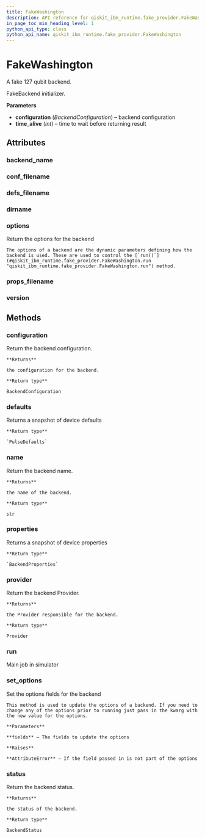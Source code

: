 ```yaml
---
title: FakeWashington
description: API reference for qiskit_ibm_runtime.fake_provider.FakeWashington
in_page_toc_min_heading_level: 1
python_api_type: class
python_api_name: qiskit_ibm_runtime.fake_provider.FakeWashington
---
```


# FakeWashington

<Class id="qiskit_ibm_runtime.fake_provider.FakeWashington" isDedicatedPage={true} github="https://github.com/Qiskit/qiskit-ibm-runtime/tree/stable/0.20/qiskit_ibm_runtime/fake_provider/backends/washington/fake_washington.py#L31-L38" signature="FakeWashington">
  A fake 127 qubit backend.

  FakeBackend initializer.

  **Parameters**

  *   **configuration** (*BackendConfiguration*) – backend configuration
  *   **time\_alive** (*int*) – time to wait before returning result

  ## Attributes

  ### backend\_name

  <Attribute id="qiskit_ibm_runtime.fake_provider.FakeWashington.backend_name" name="backend_name" attributeValue="= 'fake_washington'" />

  ### conf\_filename

  <Attribute id="qiskit_ibm_runtime.fake_provider.FakeWashington.conf_filename" name="conf_filename" attributeValue="= 'conf_washington.json'" />

  ### defs\_filename

  <Attribute id="qiskit_ibm_runtime.fake_provider.FakeWashington.defs_filename" name="defs_filename" attributeValue="= 'defs_washington.json'" />

  ### dirname

  <Attribute id="qiskit_ibm_runtime.fake_provider.FakeWashington.dirname" name="dirname" attributeValue="= '/home/runner/work/qiskit-ibm-runtime/qiskit-ibm-runtime/qiskit_ibm_runtime/fake_provider/backends/washington'" />

  ### options

  <Attribute id="qiskit_ibm_runtime.fake_provider.FakeWashington.options" name="options">
    Return the options for the backend

    The options of a backend are the dynamic parameters defining how the backend is used. These are used to control the [`run()`](#qiskit_ibm_runtime.fake_provider.FakeWashington.run "qiskit_ibm_runtime.fake_provider.FakeWashington.run") method.
  </Attribute>

  ### props\_filename

  <Attribute id="qiskit_ibm_runtime.fake_provider.FakeWashington.props_filename" name="props_filename" attributeValue="= 'props_washington.json'" />

  ### version

  <Attribute id="qiskit_ibm_runtime.fake_provider.FakeWashington.version" name="version" attributeValue="= 1" />

  ## Methods

  ### configuration

  <Function id="qiskit_ibm_runtime.fake_provider.FakeWashington.configuration" name="configuration" signature="configuration()">
    Return the backend configuration.

    **Returns**

    the configuration for the backend.

    **Return type**

    BackendConfiguration
  </Function>

  ### defaults

  <Function id="qiskit_ibm_runtime.fake_provider.FakeWashington.defaults" name="defaults" github="https://github.com/Qiskit/qiskit-ibm-runtime/tree/stable/0.20/qiskit_ibm_runtime/fake_provider/fake_pulse_backend.py#L29-L33" signature="defaults()">
    Returns a snapshot of device defaults

    **Return type**

    `PulseDefaults`
  </Function>

  ### name

  <Function id="qiskit_ibm_runtime.fake_provider.FakeWashington.name" name="name" signature="name()">
    Return the backend name.

    **Returns**

    the name of the backend.

    **Return type**

    str
  </Function>

  ### properties

  <Function id="qiskit_ibm_runtime.fake_provider.FakeWashington.properties" name="properties" github="https://github.com/Qiskit/qiskit-ibm-runtime/tree/stable/0.20/qiskit_ibm_runtime/fake_provider/fake_qasm_backend.py#L44-L48" signature="properties()">
    Returns a snapshot of device properties

    **Return type**

    `BackendProperties`
  </Function>

  ### provider

  <Function id="qiskit_ibm_runtime.fake_provider.FakeWashington.provider" name="provider" signature="provider()">
    Return the backend Provider.

    **Returns**

    the Provider responsible for the backend.

    **Return type**

    Provider
  </Function>

  ### run

  <Function id="qiskit_ibm_runtime.fake_provider.FakeWashington.run" name="run" github="https://github.com/Qiskit/qiskit-ibm-runtime/tree/stable/0.20/qiskit_ibm_runtime/fake_provider/fake_backend.py#L545-L574" signature="run(run_input, **kwargs)">
    Main job in simulator
  </Function>

  ### set\_options

  <Function id="qiskit_ibm_runtime.fake_provider.FakeWashington.set_options" name="set_options" signature="set_options(**fields)">
    Set the options fields for the backend

    This method is used to update the options of a backend. If you need to change any of the options prior to running just pass in the kwarg with the new value for the options.

    **Parameters**

    **fields** – The fields to update the options

    **Raises**

    **AttributeError** – If the field passed in is not part of the options
  </Function>

  ### status

  <Function id="qiskit_ibm_runtime.fake_provider.FakeWashington.status" name="status" signature="status()">
    Return the backend status.

    **Returns**

    the status of the backend.

    **Return type**

    BackendStatus
  </Function>
</Class>


